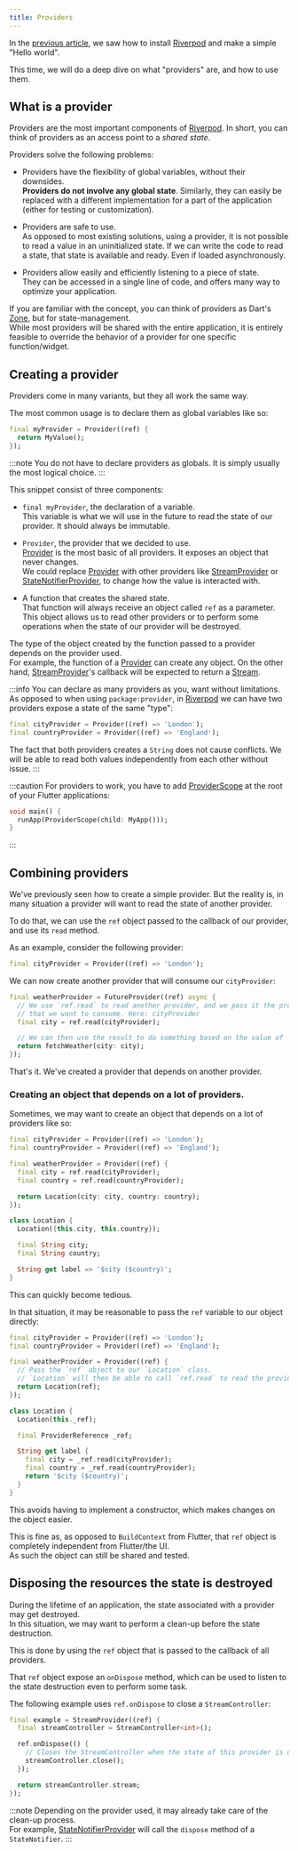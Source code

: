 ```yaml
---
title: Providers
---
```


In the [previous article](./getting_started), we saw how to install [Riverpod]
and make a simple "Hello world".

This time, we will do a deep dive on what "providers" are, and how to use them.

## What is a provider

Providers are the most important components of [Riverpod]. In short, you can think
of providers as an access point to a _shared state_.

Providers solve the following problems:

- Providers have the flexibility of global variables, without their downsides.  
  **Providers do not involve any global state**. Similarly, they can easily be replaced
  with a different implementation for a part of the application (either for testing
  or customization).

* Providers are safe to use.  
  As opposed to most existing solutions, using a provider, it is not possible to
  read a value in an uninitialized state.
  If we can write the code to read a state, that state is available and ready.
  Even if loaded asynchronously.

* Providers allow easily and efficiently listening to a piece of state.  
  They can be accessed in a single line of code, and offers many way to optimize
  your application.

If you are familiar with the concept, you can think of providers as Dart's [Zone](https://api.flutter.dev/flutter/dart-async/Zone-class.html),
but for state-management.  
While most providers will be shared with the entire application, it is entirely
feasible to override the behavior of a provider for one specific function/widget.

## Creating a provider

Providers come in many variants, but they all work the same way.

The most common usage is to declare them as global variables like so:

```dart
final myProvider = Provider((ref) {
  return MyValue();
});
```

:::note
You do not have to declare providers as globals. It is simply usually the most
logical choice.
:::

This snippet consist of three components:

- `final myProvider`, the declaration of a variable.  
  This variable is what we will use in the future to read the state of our provider.
  It should always be immutable.

- `Provider`, the provider that we decided to use.  
  [Provider] is the most basic of all providers. It exposes an object that never
  changes.  
  We could replace [Provider] with other providers like [StreamProvider] or
  [StateNotifierProvider], to change how the value is interacted with.

- A function that creates the shared state.  
  That function will always receive an object called `ref` as a parameter. This object
  allows us to read other providers or to perform some operations when the state
  of our provider will be destroyed.

The type of the object created by the function passed to a provider depends on
the provider used.  
For example, the function of a [Provider] can create any object.
On the other hand, [StreamProvider]'s callback will be expected to return a [Stream].

:::info
You can declare as many providers as you, want without limitations.  
As opposed to when using `package:provider`, in [Riverpod] we can have two
providers expose a state of the same "type":

```dart
final cityProvider = Provider((ref) => 'London');
final countryProvider = Provider((ref) => 'England');
```

The fact that both providers creates a `String` does not cause conflicts. We will be
able to read both values independently from each other without issue.
:::

:::caution
For providers to work, you have to add [ProviderScope] at the root of your
Flutter applications:

```dart
void main() {
  runApp(ProviderScope(child: MyApp()));
}
```

:::

## Combining providers

We've previously seen how to create a simple provider. But the reality is,
in many situation a provider will want to read the state of another provider.

To do that, we can use the `ref` object passed to the callback of our provider,
and use its `read` method.

As an example, consider the following provider:

```dart
final cityProvider = Provider((ref) => 'London');
```

We can now create another provider that will consume our `cityProvider`:

```dart
final weatherProvider = FutureProvider((ref) async {
  // We use `ref.read` to read another provider, and we pass it the provider
  // that we want to consume. Here: cityProvider
  final city = ref.read(cityProvider);

  // We can then use the result to do something based on the value of `cityProvider`.
  return fetchWeather(city: city);
});
```

That's it. We've created a provider that depends on another provider.

### Creating an object that depends on a lot of providers.

Sometimes, we may want to create an object that depends on a lot of providers
like so:

```dart
final cityProvider = Provider((ref) => 'London');
final countryProvider = Provider((ref) => 'England');

final weatherProvider = Provider((ref) {
  final city = ref.read(cityProvider);
  final country = ref.read(countryProvider);

  return Location(city: city, country: country);
});

class Location {
  Location({this.city, this.country});

  final String city;
  final String country;

  String get label => '$city ($country)';
}
```

This can quickly become tedious.

In that situation, it may be reasonable to pass the `ref` variable to our
object directly:

```dart
final cityProvider = Provider((ref) => 'London');
final countryProvider = Provider((ref) => 'England');

final weatherProvider = Provider((ref) {
  // Pass the `ref` object to our `Location` class.
  // `Location` will then be able to call `ref.read` to read the providers.
  return Location(ref);
});

class Location {
  Location(this._ref);

  final ProviderReference _ref;

  String get label {
    final city = _ref.read(cityProvider);
    final country = _ref.read(countryProvider);
    return '$city ($country)';
  }
}
```

This avoids having to implement a constructor, which makes changes on the object
easier.

This is fine as, as opposed to `BuildContext` from Flutter, that `ref` object
is completely independent from Flutter/the UI.  
As such the object can still be shared and tested.

## Disposing the resources the state is destroyed

During the lifetime of an application, the state associated with a provider may
get destroyed.  
In this situation, we may want to perform a clean-up before the state destruction.

This is done by using the `ref` object that is passed to the callback of all providers.

That `ref` object expose an `onDispose` method, which can be used to listen to
the state destruction even to perform some task.

The following example uses `ref.onDispose` to close a `StreamController`:

```dart
final example = StreamProvider((ref) {
  final streamController = StreamController<int>();

  ref.onDispose(() {
    // Closes the StreamController when the state of this provider is destroyed.
    streamController.close();
  });

  return streamController.stream;
});
```

:::note
Depending on the provider used, it may already take care of the clean-up process.  
For example, [StateNotifierProvider] will call the `dispose` method of a `StateNotifier`.
:::

[get_it]: http://pub.dev/packages/get_it
[inheritedwidget]: https://api.flutter.dev/flutter/widgets/InheritedWidget-class.html
[stream]: https://api.dart.dev/stable/2.8.4/dart-async/Stream-class.html
[riverpod]: https://github.com/rrousselgit/river_pod
[hooks_riverpod]: https://pub.dev/packages/hooks_riverpod
[flutter_riverpod]: https://pub.dev/packages/flutter_riverpod
[flutter_hooks]: https://github.com/rrousselGit/flutter_hooks
[provider]: https://pub.dev/documentation/riverpod/latest/riverpod/Provider-class.html
[streamprovider]: https://pub.dev/documentation/riverpod/latest/riverpod/StreamProvider-class.html
[statenotifierprovider]: https://pub.dev/documentation/riverpod/latest/riverpod/StateNotifierProvider-class.html
[providerscope]: https://pub.dev/documentation/flutter_riverpod/latest/flutter_riverpod/ProviderScope-class.html
